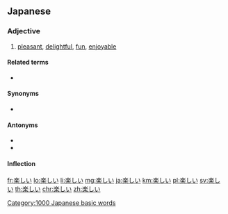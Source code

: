 ==Japanese==
{{ja-kanjitab}}

===Adjective===
{{ja-adj|infl=i|たのしい|kyu=樂しい}}

# [[pleasant]], [[delightful]], [[fun]], [[enjoyable]]

====Related terms====
* {{ja-r|楽しむ|たのしむ}}

====Synonyms====
* {{ja-r|面白い|おもしろい|gloss=fun, interesting}}

====Antonyms====
* {{ja-r|苦しい|くるし.い}}
* {{ja-r|つまらない}}

====Inflection====
{{ja-i|たのし}}

[[Category:1000 Japanese basic words]]

[[fr:楽しい]]
[[lo:楽しい]]
[[li:楽しい]]
[[mg:楽しい]]
[[ja:楽しい]]
[[km:楽しい]]
[[pl:楽しい]]
[[sv:楽しい]]
[[th:楽しい]]
[[chr:楽しい]]
[[zh:楽しい]]